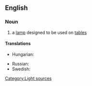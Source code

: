 ==English==
===Noun===
{{en-noun}}
#a [[lamp]] designed to be used on [[table]]s

====Translations====
{{trans-top|a lamp designed for tables}}
* Hungarian: {{t|hu|asztali lámpa}}
{{trans-mid}}
* Russian: {{t|ru|настольная лампа|f|sc=Cyrl|tr=nastól'naja lámpa}}
* Swedish: {{t-|sv|bordslampa|c}}
{{trans-bottom}}

[[Category:Light sources]]